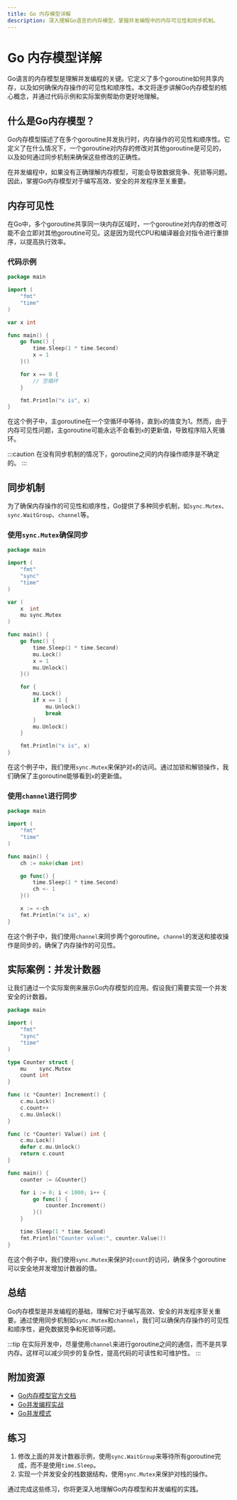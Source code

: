 ```yaml
---
title: Go 内存模型详解
description: 深入理解Go语言的内存模型，掌握并发编程中的内存可见性和同步机制。
---
```


# Go 内存模型详解

Go语言的内存模型是理解并发编程的关键。它定义了多个goroutine如何共享内存，以及如何确保内存操作的可见性和顺序性。本文将逐步讲解Go内存模型的核心概念，并通过代码示例和实际案例帮助你更好地理解。

## 什么是Go内存模型？

Go内存模型描述了在多个goroutine并发执行时，内存操作的可见性和顺序性。它定义了在什么情况下，一个goroutine对内存的修改对其他goroutine是可见的，以及如何通过同步机制来确保这些修改的正确性。

在并发编程中，如果没有正确理解内存模型，可能会导致数据竞争、死锁等问题。因此，掌握Go内存模型对于编写高效、安全的并发程序至关重要。

## 内存可见性

在Go中，多个goroutine共享同一块内存区域时，一个goroutine对内存的修改可能不会立即对其他goroutine可见。这是因为现代CPU和编译器会对指令进行重排序，以提高执行效率。

### 代码示例

```go
package main

import (
    "fmt"
    "time"
)

var x int

func main() {
    go func() {
        time.Sleep(1 * time.Second)
        x = 1
    }()

    for x == 0 {
        // 空循环
    }

    fmt.Println("x is", x)
}
```

在这个例子中，主goroutine在一个空循环中等待，直到`x`的值变为1。然而，由于内存可见性问题，主goroutine可能永远不会看到`x`的更新值，导致程序陷入死循环。

:::caution
在没有同步机制的情况下，goroutine之间的内存操作顺序是不确定的。
:::

## 同步机制

为了确保内存操作的可见性和顺序性，Go提供了多种同步机制，如`sync.Mutex`、`sync.WaitGroup`、`channel`等。

### 使用`sync.Mutex`确保同步

```go
package main

import (
    "fmt"
    "sync"
    "time"
)

var (
    x  int
    mu sync.Mutex
)

func main() {
    go func() {
        time.Sleep(1 * time.Second)
        mu.Lock()
        x = 1
        mu.Unlock()
    }()

    for {
        mu.Lock()
        if x == 1 {
            mu.Unlock()
            break
        }
        mu.Unlock()
    }

    fmt.Println("x is", x)
}
```

在这个例子中，我们使用`sync.Mutex`来保护对`x`的访问。通过加锁和解锁操作，我们确保了主goroutine能够看到`x`的更新值。

### 使用`channel`进行同步

```go
package main

import (
    "fmt"
    "time"
)

func main() {
    ch := make(chan int)

    go func() {
        time.Sleep(1 * time.Second)
        ch <- 1
    }()

    x := <-ch
    fmt.Println("x is", x)
}
```

在这个例子中，我们使用`channel`来同步两个goroutine。`channel`的发送和接收操作是同步的，确保了内存操作的可见性。

## 实际案例：并发计数器

让我们通过一个实际案例来展示Go内存模型的应用。假设我们需要实现一个并发安全的计数器。

```go
package main

import (
    "fmt"
    "sync"
    "time"
)

type Counter struct {
    mu    sync.Mutex
    count int
}

func (c *Counter) Increment() {
    c.mu.Lock()
    c.count++
    c.mu.Unlock()
}

func (c *Counter) Value() int {
    c.mu.Lock()
    defer c.mu.Unlock()
    return c.count
}

func main() {
    counter := &Counter{}

    for i := 0; i < 1000; i++ {
        go func() {
            counter.Increment()
        }()
    }

    time.Sleep(1 * time.Second)
    fmt.Println("Counter value:", counter.Value())
}
```

在这个例子中，我们使用`sync.Mutex`来保护对`count`的访问，确保多个goroutine可以安全地并发增加计数器的值。

## 总结

Go内存模型是并发编程的基础，理解它对于编写高效、安全的并发程序至关重要。通过使用同步机制如`sync.Mutex`和`channel`，我们可以确保内存操作的可见性和顺序性，避免数据竞争和死锁等问题。

:::tip
在实际开发中，尽量使用`channel`来进行goroutine之间的通信，而不是共享内存。这样可以减少同步的复杂性，提高代码的可读性和可维护性。
:::

## 附加资源

- [Go内存模型官方文档](https://golang.org/ref/mem)
- [Go并发编程实战](https://golang.org/doc/effective_go#concurrency)
- [Go并发模式](https://blog.golang.org/pipelines)

## 练习

1. 修改上面的并发计数器示例，使用`sync.WaitGroup`来等待所有goroutine完成，而不是使用`time.Sleep`。
2. 实现一个并发安全的栈数据结构，使用`sync.Mutex`来保护对栈的操作。

通过完成这些练习，你将更深入地理解Go内存模型和并发编程的实践。